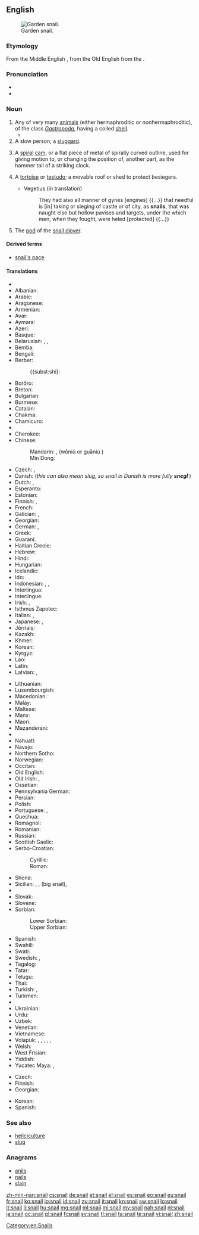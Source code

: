 ==English==
{{wikipedia}}
{{commons|Helicidae}}
[[Image:Snail2.JPG|thumb|Garden snail.]]

===Etymology===
From the Middle English {{term|snegge|lang=enm}}, from the Old English {{term|snægel|lang=ang}} from the {{etyl|gem-pro|en}} {{term/t|gem-pro|*snigilaz}}.

===Pronunciation===
* {{audio|en-us-snail.ogg|Audio (US)}}
* {{rhymes|eɪl}}

===Noun===
{{en-noun}}

# Any of very many [[animal]]s (either hermaphroditic or nonhermaphroditic), of the class ''[[Gastropoda]]'', having a coiled [[shell]].
#* {{quote-book|year=1963|author={{w|Margery Allingham}}|title={{w|The China Governess}}
|chapter=7|url=http://openlibrary.org/works/OL2004261W
|passage=‘Children crawled over each other like little grey worms in the gutters,’ he said. ‘The only red things about them were their buttocks and they were raw. Their faces looked as if '''snails''' had slimed on them and their mothers were like great sick beasts whose byres had never been cleared.&nbsp;[…]’}}
# A slow person; a [[sluggard]].
# {{context|engineering|lang=en}} A [[spiral]] [[cam]], or a flat piece of metal of spirally curved outline, used for giving motion to, or changing the position of, another part, as the hammer tail of a striking clock.
# {{context|military|historical|lang=en}} A [[tortoise]] or [[testudo]]; a movable roof or shed to protect besiegers.
#* Vegetius (in translation)
#*: They had also all manner of gynes [engines] {{...}} that needful is [in] taking or sieging of castle or of city, as '''snails''', that was naught else but hollow pavises and targets, under the which men, when they fought, were heled [protected] {{...}}
# The [[pod]] of the [[snail clover]].

====Derived terms====
* [[snail's pace]]

{{flowbreak}}

====Translations====
{{trans-top|any animal of the class ''Gastropoda'' having a shell}}
* {{trreq|ab}}
* Albanian: {{t-|sq|kërmill}}
* Arabic: {{t-|ar|حلزونة|f|tr=ḥalazūna}}
* Aragonese: {{t-|an|caragol|m}}
* Armenian: {{t-|hy|խխունջ|tr=xxunǰ}}
* Avar: {{t|av|цӀадал хӀама|sc=Cyrl}}
* Aymara: {{t-|ay|ch'uru}}
* Azeri: {{t-|az|ilbiz}}
* Basque: {{t-|eu|barraskilo}}
* Belarusian: {{t+|be|смоўж|m|tr=smoŭž|sc=Cyrl}}, {{t-|be|слімак|m|tr=slimák|sc=Cyrl}}, {{t-|be|улітка|f|tr=ulítka|sc=Cyrl}}
* Bemba: {{t|bem|ín-kolâ}}
* Bengali: {{t-|bn|শামুক|tr=shamuk|sc=Beng}}
* Berber:
*: {{subst:shi}: {{tø|shi|aɣwlal|m|tr=aghwlal}}
* Borôro: {{tø|bor|uruwo}}
* Breton: {{t-|br|melc'houed}}
* Bulgarian: {{t+|bg|охлюв|m|tr=óhljuv}}
* Burmese: {{t+|my|ခရုပက်ကျိ|tr=hkăyu.petkyi.}}
* Catalan: {{t+|ca|caragol|m}}
* Chakma: {{tø|ccp|𑄥𑄟𑄪𑄇𑄴|tr=sāmuk|sc=Cakm}}
* Chamicuro: {{tø|ccc|shyamo}}
* {{trreq|ce}}
* Cherokee: {{t-|chr|ᎡᎳᏆ|tr=elaqua|sc=Cher}}
* Chinese:
*: Mandarin: {{t-|cmn|蝸牛|sc=Hani}}, {{t-|cmn|蜗牛}} (wōniú {{qualifier|PRC}} or guāniú {{qualifier|Taiwan}})
*: Min Dong: {{t|cdo|ngù-mō̤-ngù-giāng|sc=Hani}}
* Czech: {{t+|cs|hlemýžď|m}}, {{t+|cs|šnek|m}}
* Danish: {{t-|da|snegl|c}} (''this can also mean slug, so snail in Danish is more fully '''snegl {{t+|da|med}} {{t+|da|skal}}''''')
* Dutch: {{t+|nl|slak|f}}, {{t+|nl|huisjesslak|f}}
* Esperanto: {{t+|eo|heliko}}
* Estonian: {{t-|et|tigu}}
* Finnish: {{t+|fi|kotilo}}, {{t+|fi|etana}}
* French: {{t+|fr|escargot|m}}
* Galician: {{t-|gl|caracol|m}}, {{t+|gl|cosco|m}}
* Georgian: {{t-|ka|ლოკოკინა|sc=Geor}}
* German: {{t+|de|Schnecke|f}} {{gloss|any animal of the class Gastropoda, also without shell}}, {{t-|de|Gehäuseschnecke|f}}
* Greek: {{t+|el|σαλιγκάρι|n|tr=saligkári}}
* Guaraní: {{t-|gn|jatyta}}
* Haitian Creole: {{tø|ht|kalmason}}
* Hebrew: {{t+|he|שבלול|m|alt=שַׁבְּלוּל|tr=shablúl}}
* Hindi: {{t-|hi|घोंगा|tr=ghõṅgā|sc=Deva}}
* Hungarian: {{t+|hu|csiga}}
* Icelandic: {{t+|is|snigill|m}}
* Ido: {{t+|io|heliko}}
* Indonesian: {{t+|id|bekicot}}, {{t+|id|keong}}, {{t+|id|siput}}
* Interlingua: {{t-|ia|limace}}
* Interlingue: {{t-|ie|helice}}
* Irish: {{t+|ga|seilide|m}}, {{t-|ga|seilmide|m}}
* Isthmus Zapotec: {{t|zai|bichubé}}
* Italian: {{t+|it|chiocciola|f}}, {{t+|it|lumaca|f}}
* Japanese: {{t+|ja|蝸牛|tr=かたつむり, katatsumuri|sc=Jpan}}, {{t-|ja|カタツムリ|tr=katatsumuri|sc=Jpan}}
* Jèrriais: {{tø|roa-jer|colînmachon|m}}
* Kazakh: {{t|kk|ұлу|tr=ulw|sc=Cyrl}}
* Khmer: {{t+|km|ខ្យង|tr=kyɑɑng|sc=Khmr}}
* Korean: {{t+|ko|달팽이|tr=dalpaeng-i|sc=Kore}}
* Kyrgyz: {{t-|ky|үлүл|tr=ülül|sc=Cyrl}}
* Lao: {{t+|lo|ຫອຍນ້ຳຈືດ|tr=hǭi nam chư̄t|sc=Laoo}}
* Latin: {{t+|la|cochlea|f}}
* Latvian: {{l|lv|gliemezis|m}}, {{t|lv|gliemezis|m}}
{{trans-mid}}
* Lithuanian: {{t+|lt|sraigė|f}}
* Luxembourgish: {{t-|lb|Schleek|m}}
* Macedonian: {{t-|mk|полжав|m|tr=pólžav}}
* Malay: {{t-|ms|siput}}
* Maltese: {{t-|mt|bebbuxu|m}}
* Manx: {{t-|gv|crammag}}
* Maori: {{t-|mi|pūpū}}
* Mazanderani: {{tø|mzn|لیسک|sc=fa-Arab}}
* {{trreq|mn}}
* Nahuatl: {{t+|nah|tecciztli}}
* Navajo: {{tø|nv|chʼosh chʼééh digháhii}}
* Northern Sotho: {{tø|nso|kgohu}}
* Norwegian: {{t+|no|snegle|f|m}}
* Occitan: {{t+|oc|cagaraula|f}}
* Old English: {{t-|ang|snægl|m}}
* Old Irish: {{tø|sga|seilche|m}}, {{tø|sga|seilide|m}}
* Ossetian: {{tø|os|сæтæлæг|tr=sætælæg|sc=Cyrl}}
* Pennsylvania German: {{tø|pdc|Schneck|m}}
* Persian: {{t+|fa|حلزون|tr=halazun|sc=fa-Arab}}
* Polish: {{t+|pl|ślimak|m}}
* Portuguese: {{t+|pt|caramujo|m}}, {{t+|pt|caracol|m}}
* Quechua: {{t-|qu|ch'uru}}
* Romagnol: {{t|rgn|lumég|f}}
* Romanian: {{t+|ro|melc|m}}
* Russian: {{t+|ru|улитка|f|tr=ulítka}}
* Scottish Gaelic: {{t-|gd|seilcheag|f}}
* Serbo-Croatian:
*: Cyrillic: {{t-|sh|пуж|alt=пу̑ж|m|sc=Cyrl}}
*: Roman: {{t-|sh|puž|alt=pȗž|m}}
* Shona: {{t-|sn|hózhwe}}
* Sicilian: {{t+|scn|babbaluciu|m}}, {{t+|scn|bucalaci|m}}, {{t+|scn|crastuni|m}} (big snail), {{qualifier|edible snail}} {{t|scn|stuppateddu|m}}
* {{trreq|si}}
* Slovak: {{t-|sk|slimák|m}}
* Slovene: {{t+|sl|polž|m}}
* Sorbian:
*: Lower Sorbian: {{tø|dsb|slinik|m}}
*: Upper Sorbian: {{t-|hsb|šlink|m}}
* Spanish: {{t+|es|caracol|m}}
* Swahili: {{t+|sw|konokono|c5|c6}}
* Swati: {{t-|ss|um-nenkhé}}
* Swedish: {{t-|sv|snäcka|c}}, {{t+|sv|snigel|c}}
* Tagalog: {{t-|tl|kuhol}}
* Tatar: {{t-|tt|лайлач|tr=laylaç|sc=Cyrl}}
* Telugu: {{t+|te|నత్త|tr=natta}}
* Thai: {{t-|th|หอยทาก|tr=hŏi tâak|sc=Thai}}
* Turkish: {{t+|tr|salyangoz}}, {{t-|tr|sümüklüböcek}}
* Turkmen: {{t-|tk|ulitka}}
* {{trreq|tyv}}
* Ukrainian: {{t-|uk|равлик|m|tr=rávlyk|sc=Cyrl}}
* Urdu: {{t-|ur|گھونگا|tr=ghõṅgā|sc=ur-Arab}}
* Uzbek: {{t-|uz|chayon}}
* Venetian: {{tø|vec|sciùs}}
* Vietnamese: {{t+|vi|ốc}}
* Volapük: {{qualifier|♂♀ hermaphroditic/nonhermaphroditic}} {{t+|vo|snel}}, {{qualifier|♂ nonhermaphroditic}} {{t-|vo|hisnel}}, {{qualifier|♀ nonhermaphroditic}} {{t-|vo|jisnel}}, {{qualifier|♂♀ offspring, hermaphroditic/nonhermaphroditic}} {{t-|vo|snelül}}, {{qualifier|♂ offspring, nonhermaphroditic}} {{t-|vo|hisnelül}}, {{qualifier|♀ offspring, nonhermaphroditic}} {{t-|vo|jisnelül}}
* Welsh: {{t-|cy|malwoden}}
* West Frisian: {{t-|fy|slak}}
* Yiddish: {{t-|yi|שׁנעק|m|tr=shnek}}
* Yucatec Maya: {{t|yua|urich}}, {{t|yua|uul}}
{{trans-bottom}}

{{trans-top|sluggard}}
* Czech: {{t+|cs|šnek|m}}
* Finnish: {{t+|fi|etana}}
* Georgian: {{t-|ka|ლოკოკინა|tr=lokokina|sc=Geor}}
{{trans-mid}}
* Korean: {{t-|ko|느림보|sc=Kore}}
* Spanish: {{t+|es|tortuga|f}}
{{trans-bottom}}

===See also===
* [[heliciculture]]
* [[slug]]

===Anagrams===
* [[anils#English|anils]]
* [[nails#English|nails]]
* [[slain#English|slain]]

[[Category:en:Snails]]

[[zh-min-nan:snail]]
[[cs:snail]]
[[de:snail]]
[[et:snail]]
[[el:snail]]
[[es:snail]]
[[eo:snail]]
[[eu:snail]]
[[fr:snail]]
[[ko:snail]]
[[io:snail]]
[[id:snail]]
[[zu:snail]]
[[it:snail]]
[[kn:snail]]
[[sw:snail]]
[[lo:snail]]
[[lt:snail]]
[[li:snail]]
[[hu:snail]]
[[mg:snail]]
[[ml:snail]]
[[mi:snail]]
[[my:snail]]
[[nah:snail]]
[[nl:snail]]
[[ja:snail]]
[[oc:snail]]
[[pl:snail]]
[[fi:snail]]
[[sv:snail]]
[[tl:snail]]
[[ta:snail]]
[[te:snail]]
[[vi:snail]]
[[zh:snail]]